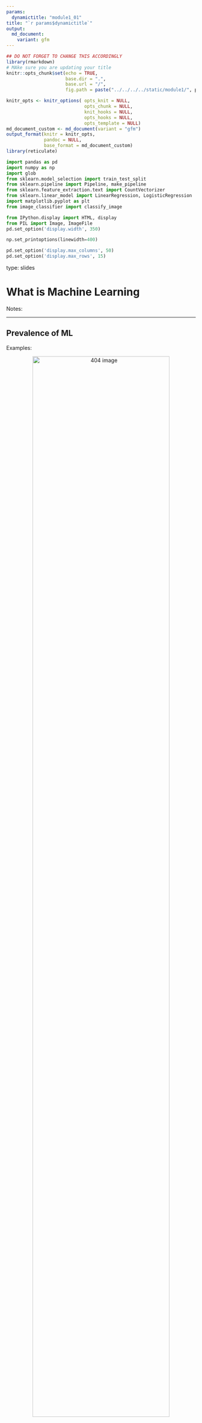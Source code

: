 ```yaml
---
params:
  dynamictitle: "module1_01"
title: "`r params$dynamictitle`"
output: 
  md_document:
    variant: gfm
---
```



```r
## DO NOT FORGET TO CHANGE THIS ACCORDINGLY 
library(rmarkdown)
# MAke sure you are updating your title 
knitr::opts_chunk$set(echo = TRUE,
                      base.dir = ".", 
                      base.url = "/",
                      fig.path = paste("../../../../static/module1/", params$dynamictitle,"/", sep = ""))

knitr_opts <- knitr_options( opts_knit = NULL,
                             opts_chunk = NULL,
                             knit_hooks = NULL,
                             opts_hooks = NULL,
                             opts_template = NULL)
md_document_custom <- md_document(variant = "gfm")
output_format(knitr = knitr_opts,
              pandoc = NULL,
              base_format = md_document_custom)
library(reticulate)

```


```python
import pandas as pd
import numpy as np
import glob
from sklearn.model_selection import train_test_split
from sklearn.pipeline import Pipeline, make_pipeline
from sklearn.feature_extraction.text import CountVectorizer
from sklearn.linear_model import LinearRegression, LogisticRegression
import matplotlib.pyplot as plt
from image_classifier import classify_image

from IPython.display import HTML, display
from PIL import Image, ImageFile
pd.set_option('display.width', 350)

np.set_printoptions(linewidth=400)

pd.set_option('display.max_columns', 50)
pd.set_option('display.max_rows', 15)

```


type: slides

# What is Machine Learning 

Notes: <br>

---

## Prevalence of ML

Examples:

<center><img src='/module1/examples.png'  width = "85%" alt="404 image" /></center>


Notes: 

Machine learning is used often in our everyday lives. 

Some examples include:

- Voice assistance
- Google news
- Recommender Systems
- Face recognition
- Auto completion
- Stock market predictions
- Character recognition
- Self driving cars
- Cancer diagnosis
- Drug Discovery
- AlphaGo 

--- 

## What is Machine Learning?

> A field of study that gives computers the ability to learn without being explicitly programmed. 
<br> -- Arthur Samuel (1959)


<center>
<img src="/module1/traditional-programming-vs-ML.png" height="800" width="800"> 
</center>


Notes: 

ML is a different way to think about problem solving.

---

## Some concrete examples

<br>
<br>

## Example 1: Predict whether a patient has a liver disease or not

*Do not worry about the code right now. Just focus on the input and output in each example.*

Notes: <br>

---

```python
df = pd.read_csv("data/indian_liver_patient.csv")
df = df.drop("Gender", axis=1)
df.loc[df["Dataset"] == 1, "Target"] = "Disease"
df.loc[df["Dataset"] == 2, "Target"] = "No Disease"
df = df.drop("Dataset", axis=1)
train_df, test_df = train_test_split(df, test_size=4, random_state=16)
train_df.head()
```


Notes: First we obtain our data and wrangle it as necessary. 

---


```python
from xgboost import XGBClassifier
X_train = train_df.drop(columns=['Target'], axis=1)
y_train = train_df['Target']
X_test = test_df.drop(columns=['Target'], axis=1)
y_test = test_df['Target']
model = XGBClassifier()
model.fit(X_train, y_train)
```




Notes: We are building a model and training our model using the labels we already have. Ignore this output here. It's just explaining what's going on in the model which we will explain in the upcoming modules. 

---

```python
pred_df = pd.DataFrame(
    {"Predicted label": model.predict(X_test).tolist(), "Actual label": y_test.tolist()}
)
df_concat = pd.concat([X_test.reset_index(drop=True), pred_df], axis=1)
df_concat
```


Notes: Next we predict on unseen data using the model we just built. 

---

<br>
<br>
<br>

## Example 2: Predict the label of a given image

Notes: <br>

---

##  Predict labels with associated probabilities for unseen images  

```python
images = glob.glob("test_images/*.*")
for image in images:
    img = Image.open(image)
    img.load()
    plt.imshow(img)
    plt.show()
    df = classify_image(img)
    print(df.to_string(index=False))
```

<img src="/module1/module1_01/unnamed-chunk-5-1.png" width="300" />

```out
  Class  Probability
      ox     0.869893
  oxcart     0.065034
  sorrel     0.028593
 gazelle     0.010053

```


Notes: <br>

---


```python
images = glob.glob("test_images/*.*")
for image in images:
    img = Image.open(image)
    img.load()
    plt.imshow(img)
    plt.show()
    df = classify_image(img)
    print(df.to_string(index=False))
```

<img src="/module1/module1_01/unnamed-chunk-5-2.png" width="300" />

```out
            Class  Probability
            llama     0.123625
               ox     0.076333
           kelpie     0.071548
 ibex, Capra ibex     0.060569

```


Notes: <br>

---

<br>
<br>
<br>

## Example 3: Predict sentiment expressed in a movie review (pos/neg)
*Attribution: The dataset `imdb_master.csv` was obtained from <a href="https://www.kaggle.com/uttam94/imdb-mastercsv" target="_blank">Kaggle</a>*

Notes: <br>

---

```python
imdb_df = pd.read_csv("data/imdb_master.csv", encoding="ISO-8859-1")
imdb_df = imdb_df[imdb_df["label"].str.startswith(("pos", "neg"))]
imdb_df = imdb_df.drop(["Unnamed: 0", "type"], axis=1)
train_df, test_df = train_test_split(imdb_df, test_size=0.10, random_state=12)
train_df.head()
```


Notes:  First we wrangle our data so that we can train our model.

---

```python
X_train, y_train = train_df['review'], train_df['label']
X_test, y_test = train_df['review'], train_df['label']

clf = Pipeline(
    [
        ("vect", CountVectorizer(max_features=5000)),
        ("clf", LogisticRegression(max_iter=5000)),
    ]
)
clf.fit(X_train, y_train)
```

Notes: Next, we build our model.

---

```python
pred_dict = {
    "reviews": X_test[0:4],
    "prediction": y_test[0:4],
    "sentiment_predictions": clf.predict(X_test[0:4]),
}
pred_df = pd.DataFrame(pred_dict)
pred_df.head()
```

Notes: We then predict on data we haven't seen before using the model we just built. 

---

<br>
<br>
<br>

## Example 4: Predict housing prices
*Attribution: The dataset `imdb_master.csv` was obtained from <a href="https://www.kaggle.com/harlfoxem/housesalesprediction" target="_blank">Kaggle</a>*

Notes: <br>

---

```python
df = pd.read_csv("data/kc_house_data.csv")
df.drop(["id", "date"], axis=1, inplace=True)
train_df, test_df = train_test_split(df, test_size=0.2, random_state=4)
train_df.head()
```


Notes: We wrangle our data just as we did before. 

---

```python
import xgboost as xgb
from xgboost import XGBRegressor

X_train, y_train = train_df.drop("price", axis=1), train_df["price"]
X_test, y_test = test_df.drop("price", axis=1), train_df["price"]

model = XGBRegressor()
model.fit(X_train, y_train)
```

Notes: We build our model.

---


```python
# Predict on unseen examples using the built model  
pred_df = pd.DataFrame(
    {"Predicted price": model.predict(X_test[0:4]).tolist(), "Actual price": y_test[0:4].tolist()}
)
df_concat = pd.concat([X_test[0:4].reset_index(drop=True), pred_df], axis=1)
df_concat.head()
```


Notes: And we predict on unseen examples using the built model.

---

## Questions to ponder on 

- What are the inputs and outputs in the examples above? 
- How are they different compared to traditional programs, for example, calculating factorial of a number? 
- What and how are we exactly "learning" in the above examples? In the image classification example, does the model have a concept of cats, dogs, and cheetahs? 
- What would it take to predict the correct label for an example the algorithm has not seen before?  
- Are we expected to get correct predictions for all possible examples? 
- How do we measure the success or failure of a machine learning model? In other words, if you want to use these program in the wild, how do you know how reliable it is?  
- What if the model misclassifies an unseen example? For instance, what if the model incorrectly diagnoses a patient with not having disease when they actually have the disease? Would it be acceptable? What would be the consequences? 
- Is it useful to know more fine-grained predictions (e.g., probabilities as we saw in Example 2) rather than just a yes or a no?

Notes: <br>

---

# Let’s apply what we learned!

Notes: <br>




